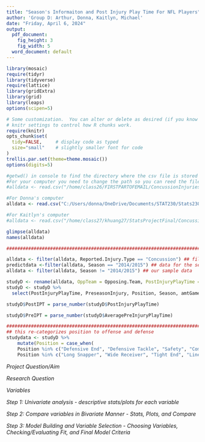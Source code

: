 ```yaml
---
title: "Season's Informaiton and Post Injury Play Time For NFL Players"
author: 'Group D: Arthur, Donna, Kaitlyn, Michael'
date: "Friday, April 6, 2024"
output:
  pdf_document:
    fig_height: 3
    fig_width: 5
  word_document: default
---
```


```r
library(mosaic)
require(tidyr)
library(tidyverse)
require(lattice)
library(gridExtra)
library(grid)
library(leaps)
options(scipen=5)
```

```r
# Some customization.  You can alter or delete as desired (if you know what you are doing).
# knitr settings to control how R chunks work.
require(knitr)
opts_chunk$set(
  tidy=FALSE,     # display code as typed
  size="small"    # slightly smaller font for code
)
trellis.par.set(theme=theme.mosaic())  
options(digits=5)
```


```r
#getwd() in console to find the directory where the csv file is stored on your computer
#For your computer you need to change the path so you can reed the file
#alldata <- read.csv("/home/class26/FIRSTPARTOFEMAIL/ConcussionInjuries2012-2014.csv") 

#For Donna's computer
alldata <- read.csv("C:/Users/donna/OneDrive/Documents/STAT230/Stats230FinalProject/ConcussionInjuries2012-2014.csv") 

#For Kaitlyn's computer
#alldata <- read.csv("/home/class27/khuang27/StatsProjectFinal/ConcussionInjuries2012-2014.csv")

glimpse(alldata)
names(alldata)

#######################################################################################################

alldata <- filter(alldata, Reported.Injury.Type == "Concussion") ## filter so there's only concussions 
predictdata <-filter(alldata, Season == "2014/2015") ## data for the season we're predicting
alldata <- filter(alldata, Season != "2014/2015") ## our sample data

studyD <- rename(alldata, OppTeam = Opposing.Team, PostInjuryPlayTime = Play.Time.After.Injury, PreseasonInjury = Pre.Season.Injury., OnWinningTeam = Winning.Team., amtTimeInjured = Weeks.Injured, WeekOfInjury = Week.of.Injury, UnknownInjury = Unknown.Injury., ReportedTypeOfInjury = Reported.Injury.Type, AveragePreInjuryPlayTime = Average.Playtime.Before.Injury, TotalSnaps = Total.Snaps, amtGamesMissed = Games.Missed)
studyD <- studyD %>% 
  select(PostInjuryPlayTime, PreseasonInjury, Position, Season, amtGamesMissed, AveragePreInjuryPlayTime, WeekOfInjury )

studyD$PostIPT = parse_number(studyD$PostInjuryPlayTime)

studyD$PreIPT = parse_number(studyD$AveragePreInjuryPlayTime)

#######################################################################################################
## this re-categorizes position to offense and defense
studydata <- studyD %>% 
    mutate(Position = case_when(
    Position %in% c("Defensive End", "Defensive Tackle", "Safety", "Comerback" ) ~ "defense",
    Position %in% c("Long Snapper", "Wide Receiver", "Tight End", "Linebacker", "Quarterback", "Center", "Guard", "Full Back", "Running Back", "Offensive Tackle") ~ "offense"))
```
*Project Question/Aim*

*Research Question*

*Variables*

*Step 1: Univariate analysis - descriptive stats/plots for each variable*

*Step 2: Compare variables in Bivariate Manner - Stats, Plots, and Compare*

*Step 3: Model Building and Variable Selection - Choosing Variables, Checking/Evaluating Fit, and Final Model Criteria*